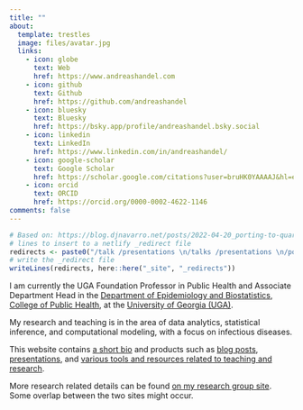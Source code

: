 ```yaml
---
title: ""
about:
  template: trestles
  image: files/avatar.jpg
  links:
    - icon: globe
      text: Web
      href: https://www.andreashandel.com
    - icon: github
      text: Github
      href: https://github.com/andreashandel
    - icon: bluesky
      text: Bluesky
      href: https://bsky.app/profile/andreashandel.bsky.social
    - icon: linkedin
      text: LinkedIn
      href: https://www.linkedin.com/in/andreashandel/
    - icon: google-scholar
      text: Google Scholar
      href: https://scholar.google.com/citations?user=bruHK0YAAAAJ&hl=en
    - icon: orcid
      text: ORCID
      href: https://orcid.org/0000-0002-4622-1146
comments: false
---
```


```r
# Based on: https://blog.djnavarro.net/posts/2022-04-20_porting-to-quarto/#netlify-redirects
# lines to insert to a netlify _redirect file
redirects <- paste0("/talk /presentations \n/talks /presentations \n/post /posts")
# write the _redirect file
writeLines(redirects, here::here("_site", "_redirects"))
```

I am currently the UGA Foundation Professor in Public Health and Associate Department Head in the [Department of Epidemiology and Biostatistics](https://publichealth.uga.edu/departments/epidemiology-biostatistics/), [College of Public Health](https://www.publichealth.uga.edu/), at the [University of Georgia (UGA)](https://www.uga.edu/).

My research and teaching is in the area of data analytics, statistical inference, and computational modeling, with a focus on infectious diseases.

This website contains [a short bio](about.qmd) and products such as [blog posts](posts.qmd), [presentations](presentations.qmd), and [various tools and resources related to teaching and research](projects.qmd).

More research related details can be found [on my research group site](https://handelgroup.uga.edu/). Some overlap between the two sites might occur.

